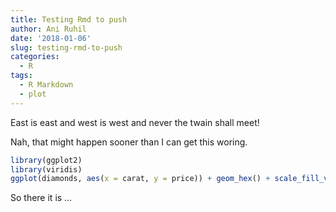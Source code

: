 ```yaml
---
title: Testing Rmd to push
author: Ani Ruhil
date: '2018-01-06'
slug: testing-rmd-to-push
categories:
  - R
tags:
  - R Markdown
  - plot
---
```



East is east and west is west and never the twain shall meet!

Nah, that might happen sooner than I can get this woring. 

```r
library(ggplot2)
library(viridis)
ggplot(diamonds, aes(x = carat, y = price)) + geom_hex() + scale_fill_viridis()
```

So there it is ...
